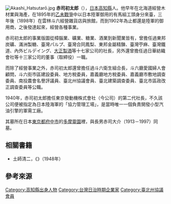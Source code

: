 [[File:Akashi_Hatsutarō.jpg|thumb]]
{{japanese|赤司 初太郎|あかし　はつたろう|Akashi Hatsutarō}}
'''赤司初太郎'''（{{bd|1874年|1月7日|1944年|2月12日|}}），[[日本|日本]][[高知縣|高知縣]]人{{r|憶}}{{r|多}}{{r|史}}。他早年在北海道經營木材業與海產，在1895年的[[乙未戰爭|乙未戰爭]]中以日本陸軍御用的有馬組工頭身分來臺，三年後（1898年）在雲林斗六經營雜貨店與旅館，而到1902年為止都還是陸軍的御用商，之後發達起來，經營各種事業{{r|憶}}{{r|史}}。

赤司初太郎的事業版圖從樟腦業、礦業、糖業、酒業到新聞業皆有，曾擔任過東邦炭礦、滿洲製糖、臺灣パルプ、臺灣合同鳳梨、東邦金屬精鍊、臺灣苧麻、臺灣鐵道、內外ビルデイング、[[大正製酒株式會社|大正製酒]]等十七家公司的社長，另外還曾擔任過日華紡織會社等十三家公司的董事（取締役）一職{{r|憶}}。

而除了經營事業之外，赤司初太郎還曾擔任過斗六衛生組合長，斗六廳愛國婦人會顧問，斗六街市區建設委員、地方稅委員，嘉義廳地方稅委員、嘉義廳市敷地調查委員、南投農會名譽評議員、臺北州協議會員、臺北建築調查委員、臺北市區政改正調查委員等公職{{r|憶}}。

1940年，赤司初太郎擔任東京發動機株式會社（今{{tsl|ja|トーハツ|}}公司）的第二代社長，不久該公司便被指定為日本陸海軍的「協力管理工場」，是當時唯一一個負責開發小型汽油引擎的軍需工廠{{r|多}}。

其墓所在日本[[東京都|東京都]][[府中市_(東京都)|府中市]]的[[多摩靈園|多摩靈園]]裡，與長男赤司大介（1913－1997）同墓{{r|多}}。

== 相關書籍 ==
* 土師清二，《{{lang|ja|赤司初太郎伝}}》（1948年）{{r|多}}

== 參考來源 ==
{{reflist|refs=
<ref name="憶">{{cite web |url=http://memory.ncl.edu.tw/tm_cgi/hypage.cgi?HYPAGE=toolbox_figure_detail.hpg&project_id=&dtd_id=&subject_name=&subject_url=&xml_id=0000293681&who=%E8%B5%A4%E5%8F%B8%E5%88%9D%E5%A4%AA%E9%83%8E |language=zh-tw |title=赤司初太郎 |publisher=臺灣記憶 |accessdate=2011-09-12 |author=張子文 |archive-date=2016-03-04 |archive-url=https://web.archive.org/web/20160304112753/http://memory.ncl.edu.tw/tm_cgi/hypage.cgi?HYPAGE=toolbox_figure_detail.hpg&project_id=&dtd_id=&subject_name=&subject_url=&xml_id=0000293681&who=%E8%B5%A4%E5%8F%B8%E5%88%9D%E5%A4%AA%E9%83%8E |dead-url=no }}</ref>
<ref name="史">{{cite web |url=http://nrch.cca.gov.tw/ccahome/website/site20/contents/007/cca220003-li-wpkbhisdict001282-0411-u.xml |language=zh-tw |title=《臺灣歷史辭典·赤司初太郎》 |publisher=遠流出版、行政院文建會 |accessdate=2011-09-12 |author=鍾淑敏 |deadurl=yes |archiveurl=https://web.archive.org/web/20060527115815/http://nrch.cca.gov.tw/ccahome/website/site20/contents/007/cca220003-li-wpkbhisdict001282-0411-u.xml |archivedate=2006-05-27 }}</ref>
<ref name="多">{{cite web|url=http://www6.plala.or.jp/guti/cemetery/PERSON/A/akashi_ha.html | language=ja | title=赤司初太郎  |publisher=-{歴史が眠る多磨霊園}- |accessdate=2011-09-12 |author=小村大樹、guti }}</ref>
}}

[[Category:高知縣出身人物|Category:高知縣出身人物]]
[[Category:台灣日治時期企業家|Category:台灣日治時期企業家]]
[[Category:臺北州協議會員|Category:臺北州協議會員]]